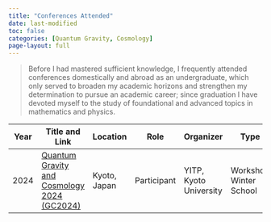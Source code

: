 ```yaml
---
title: "Conferences Attended"
date: last-modified
toc: false
categories: [Quantum Gravity, Cosmology]
page-layout: full 
---
```


> Before I had mastered sufficient knowledge, I frequently attended conferences domestically and abroad as an undergraduate, which only served to broaden my academic horizons and strengthen my determination to pursue an academic career; since graduation I have devoted myself to the study of foundational and advanced topics in mathematics and physics.

| Year | Title and Link                                               | Location     | Role                                                 | Organizer              | Type                                                         | Date                 | Topics                        |
| ---- | ------------------------------------------------------------ | ------------ | ---------------------------------------------------- | ---------------------- | ------------------------------------------------------------ | -------------------- | ----------------------------- |
| 2024 | [Quantum Gravity and Cosmology 2024 (GC2024)](https://www2.yukawa.kyoto-u.ac.jp/~gc2024/index.php ) | Kyoto, Japan | <span class="tag tag-participant">Participant</span> | YITP, Kyoto University | <span class="tag tag-workshop">Workshop</span><br><span class="tag tag-winter-school">Winter School</span> | Jan 29 – Mar 1, 2024 | Cosmology;<br>Quantum Gravity |